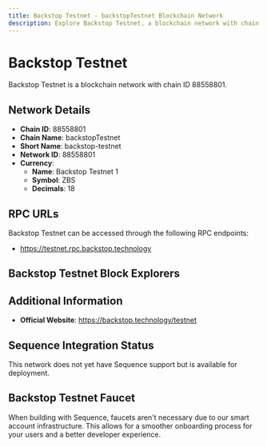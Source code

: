 ```yaml
--- 
title: Backstop Testnet - backstopTestnet Blockchain Network
description: Explore Backstop Testnet, a blockchain network with chain ID 88558801. Learn about its native currency, Backstop Testnet 1, and how to interact with the network.
---
```


# Backstop Testnet

Backstop Testnet is a blockchain network with chain ID 88558801.

## Network Details

- **Chain ID**: 88558801
- **Chain Name**: backstopTestnet
- **Short Name**: backstop-testnet
- **Network ID**: 88558801
- **Currency**: 
  - **Name**: Backstop Testnet 1
  - **Symbol**: ZBS
  - **Decimals**: 18

## RPC URLs

Backstop Testnet can be accessed through the following RPC endpoints:

- https://testnet.rpc.backstop.technology

## Backstop Testnet Block Explorers



## Additional Information

- **Official Website**: https://backstop.technology/testnet

## Sequence Integration Status

This network does not yet have Sequence support but is available for deployment.

## Backstop Testnet Faucet

When building with Sequence, faucets aren't necessary due to our smart account infrastructure. This allows for a smoother onboarding process for your users and a better developer experience.
